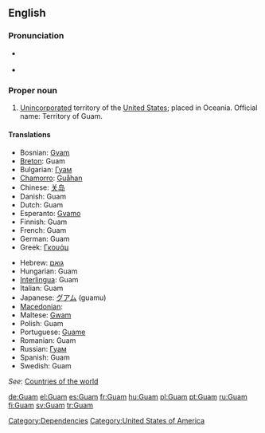 ==English==

===Pronunciation===
* {{a|UK|US}} {{IPA|/gwɑm/}}
* {{audio|en-us-Guam.ogg|Audio (US)}}

===Proper noun===
{{en-proper noun}}

# [[unincorporated|Unincorporated]] territory of the [[United States]]; placed in Oceania. Official name: Territory of Guam.

====Translations====
{{trans-top|Territory of Guam}}
* Bosnian: [[Gvam]] {{m}}
* [[Breton]]: Guam
* Bulgarian: [[Гуам]]
* [[Chamorro]]: [[Guåhan]]
* Chinese: [[关岛]]
* Danish: Guam
* Dutch: Guam
* Esperanto: [[Gvamo]]
* Finnish: Guam
* French: Guam
* German: Guam
* Greek: [[Γκουάμ]]
{{trans-mid}}
* Hebrew: [[גואם]]
* Hungarian: Guam
* [[Interlingua]]: Guam
* Italian: Guam
* Japanese: [[グアム]] (guamu)
* [[Macedonian]]: {{t|mk|Гуам|m|tr=Gúam|sc=Cyrl}}
* Maltese: [[Gwam]]
* Polish: Guam
* Portuguese: [[Guame]]
* Romanian: Guam {{n}}
* Russian: [[Гуам]]
* Spanish: Guam
* Swedish: Guam
{{trans-bottom}}

''See'': [[Appendix:Countries of the world|Countries of the world]]

[[Category:Dependencies]]
[[Category:United States of America]]

[[de:Guam]]
[[el:Guam]]
[[es:Guam]]
[[fr:Guam]]
[[hu:Guam]]
[[pl:Guam]]
[[pt:Guam]]
[[ru:Guam]]
[[fi:Guam]]
[[sv:Guam]]
[[tr:Guam]]